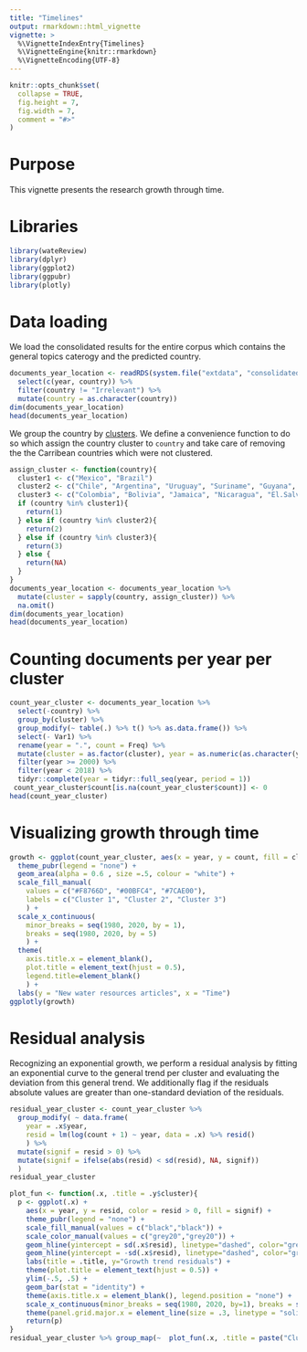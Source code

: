 ```yaml
---
title: "Timelines"
output: rmarkdown::html_vignette
vignette: >
  %\VignetteIndexEntry{Timelines}
  %\VignetteEngine{knitr::rmarkdown}
  %\VignetteEncoding{UTF-8}
---
```



```r
knitr::opts_chunk$set(
  collapse = TRUE,
  fig.height = 7,
  fig.width = 7, 
  comment = "#>"
)
```

# Purpose

This vignette presents the research growth through time.

# Libraries

```r
library(wateReview)
library(dplyr)
library(ggplot2)
library(ggpubr)
library(plotly)
```

# Data loading

We load the consolidated results for the entire corpus which contains the general topics caterogy and the predicted country. 

```r
documents_year_location <- readRDS(system.file("extdata", "consolidated_results_NSF_general.Rds", package = "wateReview")) %>%
  select(c(year, country)) %>%
  filter(country != "Irrelevant") %>%
  mutate(country = as.character(country))
dim(documents_year_location)
head(documents_year_location)
```

We group the country by [clusters](clustering_analysis.html). 
We define a convenience function to do so which assign the country cluster to `country` and take care of removing the the Carribean countries which were not clustered.

```r
assign_cluster <- function(country){
  cluster1 <- c("Mexico", "Brazil")
  cluster2 <- c("Chile", "Argentina", "Uruguay", "Suriname", "Guyana", "Belize", "Paraguay", "Costa.Rica", "Cuba", "Panama", "Venezuela")
  cluster3 <- c("Colombia", "Bolivia", "Jamaica", "Nicaragua", "El.Salvador", "Ecuador", "Honduras", "Guatemala", "Peru", "Dominican Republic")
  if (country %in% cluster1){
    return(1)
  } else if (country %in% cluster2){
    return(2)
  } else if (country %in% cluster3){
    return(3)
  } else {
    return(NA)
  }
}
documents_year_location <- documents_year_location %>%
  mutate(cluster = sapply(country, assign_cluster)) %>% 
  na.omit()
dim(documents_year_location)
head(documents_year_location)
```

# Counting documents per year per cluster

```r
count_year_cluster <- documents_year_location %>%
  select(-country) %>%
  group_by(cluster) %>%
  group_modify(~ table(.) %>% t() %>% as.data.frame()) %>%
  select(- Var1) %>%
  rename(year = ".", count = Freq) %>%
  mutate(cluster = as.factor(cluster), year = as.numeric(as.character(year))) %>%
  filter(year >= 2000) %>%
  filter(year < 2018) %>%
  tidyr::complete(year = tidyr::full_seq(year, period = 1))
 count_year_cluster$count[is.na(count_year_cluster$count)] <- 0 
head(count_year_cluster)
```

# Visualizing growth through time

```r

growth <- ggplot(count_year_cluster, aes(x = year, y = count, fill = cluster)) +
  theme_pubr(legend = "none") +
  geom_area(alpha = 0.6 , size =.5, colour = "white") +
  scale_fill_manual(
    values = c("#F8766D", "#00BFC4", "#7CAE00"),
    labels = c("Cluster 1", "Cluster 2", "Cluster 3")
    ) +
  scale_x_continuous(
    minor_breaks = seq(1980, 2020, by = 1), 
    breaks = seq(1980, 2020, by = 5)
    ) +
  theme(
    axis.title.x = element_blank(), 
    plot.title = element_text(hjust = 0.5),
    legend.title=element_blank()
    ) +
  labs(y = "New water resources articles", x = "Time")
ggplotly(growth)  
```

# Residual analysis

Recognizing an exponential growth, we perform a residual analysis by fitting an exponential curve to the general trend per cluster and evaluating the deviation from this general trend.
We additionally flag if the residuals absolute values are greater than one-standard deviation of the residuals.

```r
residual_year_cluster <- count_year_cluster %>%
  group_modify( ~ data.frame(
    year = .x$year, 
    resid = lm(log(count + 1) ~ year, data = .x) %>% resid()
    ) %>%
  mutate(signif = resid > 0) %>%
  mutate(signif = ifelse(abs(resid) < sd(resid), NA, signif))
  )
residual_year_cluster
```

```r
plot_fun <- function(.x, .title = .y$cluster){
  p <- ggplot(.x) + 
    aes(x = year, y = resid, color = resid > 0, fill = signif) +
    theme_pubr(legend = "none") +
    scale_fill_manual(values = c("black","black")) +
    scale_color_manual(values = c("grey20","grey20")) +
    geom_hline(yintercept = sd(.x$resid), linetype="dashed", color="grey50") +
    geom_hline(yintercept = -sd(.x$resid), linetype="dashed", color="grey50") +
    labs(title = .title, y="Growth trend residuals") +
    theme(plot.title = element_text(hjust = 0.5)) +
    ylim(-.5, .5) +
    geom_bar(stat = "identity") +
    theme(axis.title.x = element_blank(), legend.position = "none") +
    scale_x_continuous(minor_breaks = seq(1980, 2020, by=1), breaks = seq(1980, 2020, 5)) +
    theme(panel.grid.major.x = element_line(size = .3, linetype = "solid", color = "grey62"))
    return(p)
}
residual_year_cluster %>% group_map(~  plot_fun(.x, .title = paste("Cluster", .y$cluster)))
```
